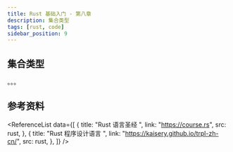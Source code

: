 ```yaml
---
title: Rust 基础入门 - 第八章
description: 集合类型
tags: [rust, code]
sidebar_position: 9
---
```



## 集合类型
。。。

## 参考资料

<ReferenceList
    data={[
        {
            title: "Rust 语言圣经 ",
            link: "https://course.rs",
            src: rust,
        },
        {
            title: "Rust 程序设计语言 ",
            link: "https://kaisery.github.io/trpl-zh-cn/",
            src: rust,
        },
    ]}
/>